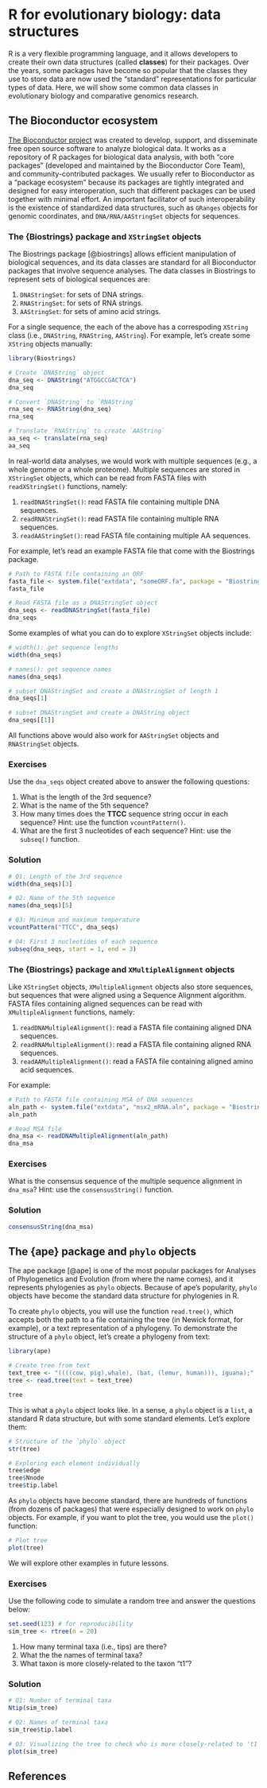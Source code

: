 
# R for evolutionary biology: data structures

R is a very flexible programming language, and it allows developers to
create their own data structures (called **classes**) for their packages.
Over the years, some packages have become so popular that the classes
they use to store data are now used the "standard" representations for
particular types of data. Here, we will show some common data classes in
evolutionary biology and comparative genomics research.

## The Bioconductor ecosystem

[The Bioconductor project](https://bioconductor.org/) was created to develop,
support, and disseminate free open source software to analyze biological data.
It works as a repository of R packages for biological data analysis, with
both "core packages" (developed and maintained by the Bioconductor Core Team),
and community-contributed packages. We usually refer to Bioconductor as a
"package ecosystem" because its packages are tightly integrated and designed
for easy interoperation, such that different packages can be used together
with minimal effort. An important facilitator of such interoperability is
the existence of standardized data structures, such as `GRanges` objects
for genomic coordinates, and `DNA/RNA/AAStringSet` objects for sequences.

### The {Biostrings} package and `XStringSet` objects

The Biostrings package [@biostrings] allows efficient manipulation of 
biological sequences, and its data classes are standard for all Bioconductor
packages that involve sequence analyses. The data classes in Biostrings to
represent sets of biological sequences are:

1. `DNAStringSet`: for sets of DNA strings.
2. `RNAStringSet`: for sets of RNA strings.
3. `AAStringSet`: for sets of amino acid strings.

For a single sequence, the each of the above has a correspoding `XString` class
(i.e., `DNAString`, `RNAString`, `AAString`). For example, let's create some
`XString` objects manually:

```r
library(Biostrings)

# Create `DNAString` object
dna_seq <- DNAString("ATGGCCGACTCA")
dna_seq

# Convert `DNAString` to `RNAString`
rna_seq <- RNAString(dna_seq)
rna_seq

# Translate `RNAString` to create `AAString`
aa_seq <- translate(rna_seq)
aa_seq
```

In real-world data analyses, we would work with multiple sequences (e.g., 
a whole genome or a whole proteome). Multiple sequences are stored 
in `XStringSet` objects, which can be read from FASTA files 
with `readXStringSet()` functions, namely:

1. `readDNAStringSet()`: read FASTA file containing multiple DNA sequences.
2. `readRNAStringSet()`: read FASTA file containing multiple RNA sequences. 
3. `readAAStringSet()`: read FASTA file containing multiple AA sequences.

For example, let's read an example FASTA file that come with the Biostrings
package.

```r
# Path to FASTA file containing an ORF
fasta_file <- system.file("extdata", "someORF.fa", package = "Biostrings")
fasta_file

# Read FASTA file as a DNAStringSet object
dna_seqs <- readDNAStringSet(fasta_file)
dna_seqs
```

Some examples of what you can do to explore `XStringSet` objects include:

```r
# width(): get sequence lengths
width(dna_seqs)

# names(): get sequence names
names(dna_seqs)

# subset DNAStringSet and create a DNAStringSet of length 1
dna_seqs[1]

# subset DNAStringSet and create a DNAString object
dna_seqs[[1]]
```

All functions above would also work for `AAStringSet` objects 
and `RNAStringSet` objects.


::: {.callout-tip}

### Exercises

Use the `dna_seqs` object created above to answer the following questions:

1. What is the length of the 3rd sequence?
2. What is the name of the 5th sequence?
3. How many times does the **TTCC** sequence string occur in each sequence?
Hint: use the function `vcountPattern()`.
4. What are the first 3 nucleotides of each sequence? 
Hint: use the `subseq()` function.

::: {.callout collapse="true" appearance="minimal"}

### Solution

```r
# Q1: Length of the 3rd sequence
width(dna_seqs)[3]

# Q2: Name of the 5th sequence
names(dna_seqs)[5]

# Q3: Minimum and maximum temperature
vcountPattern("TTCC", dna_seqs)

# Q4: First 3 nucleotides of each sequence
subseq(dna_seqs, start = 1, end = 3)
```

:::
:::


### The {Biostrings} package and `XMultipleAlignment` objects

Like `XStringSet` objects, `XMultipleAlignment` objects also store sequences,
but sequences that were aligned using a Sequence Alignment algorithm.
FASTA files containing aligned sequences can be read with 
`XMultipleAlignment` functions, namely:

1. `readDNAMultipleAlignment()`: read a FASTA file containing aligned DNA
sequences.
2. `readRNAMultipleAlignment()`: read a FASTA file containing aligned RNA
sequences.
3. `readAAMultipleAlignment()`: read a FASTA file containing aligned amino acid
sequences.


For example:

```r
# Path to FASTA file containing MSA of DNA sequences
aln_path <- system.file("extdata", "msx2_mRNA.aln", package = "Biostrings")
aln_path

# Read MSA file
dna_msa <- readDNAMultipleAlignment(aln_path)
dna_msa
```


::: {.callout-tip}

### Exercises

What is the consensus sequence of the multiple sequence alignment in `dna_msa`?
Hint: use the `consensusString()` function.

::: {.callout collapse="true" appearance="minimal"}

### Solution

```r
consensusString(dna_msa)
```

:::
:::



## The {ape} package and `phylo` objects

The ape package [@ape] is one of the most popular packages for Analyses
of Phylogenetics and Evolution (from where the name comes), and it
represents phylogenies as `phylo` objects. Because of ape's popularity,
`phylo` objects have become the standard data structure for phylogenies in R.

To create `phylo` objects, you will use the function `read.tree()`, which
accepts both the path to a file containing the tree (in Newick format,
for example), or a text representation of a phylogeny. To demonstrate
the structure of a `phylo` object, let's create a phylogeny from text:

```r
library(ape)

# Create tree from text
text_tree <- "((((cow, pig),whale), (bat, (lemur, human))), iguana);"
tree <- read.tree(text = text_tree)

tree
```

This is what a `phylo` object looks like. In a sense, a `phylo` object is a 
`list`, a standard R data structure, but with some standard elements. Let's
explore them:

```r
# Structure of the `phylo` object
str(tree)

# Exploring each element individually
tree$edge
tree$Nnode
tree$tip.label
```

As `phylo` objects have become standard, there are hundreds of functions
(from dozens of packages) that were especially designed to work on
`phylo` objects. For example, if you want to plot the tree, you would use
the `plot()` function:

```r
# Plot tree
plot(tree)
```

We will explore other examples in future lessons.


::: {.callout-tip}

### Exercises

Use the following code to simulate a random tree and answer the questions below:

```r
set.seed(123) # for reproducibility
sim_tree <- rtree(n = 20)
```

1. How many terminal taxa (i.e., tips) are there?
2. What the the names of terminal taxa?
3. What taxon is more closely-related to the taxon "t1"?


::: {.callout collapse="true" appearance="minimal"}

### Solution

```r
# Q1: Number of terminal taxa
Ntip(sim_tree)

# Q2: Names of terminal taxa
sim_tree$tip.label

# Q3: Visualizing the tree to check who is more closely-related to 't1'
plot(sim_tree)
```

:::
:::


## References {.unnumbered}

